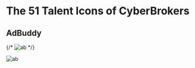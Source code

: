
# The 51 Talent Icons of CyberBrokers

## AdBuddy

{/* <Bleed>![ab](../../public/_assets/_icons/cb-talent-adbuddy.svg)</Bleed> */}

![ab](../../public/_assets/_icons/cb-talent-adbuddy.svg)